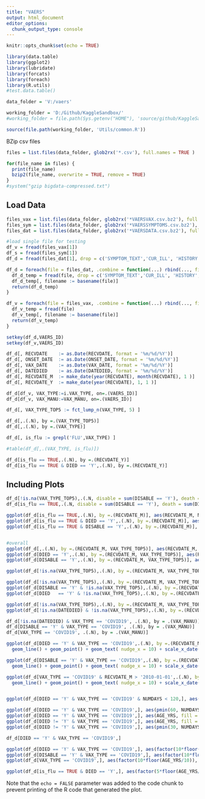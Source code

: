 ---
title: "VAERS"
output: html_document
editor_options: 
  chunk_output_type: console
---

```{r setup, include=FALSE}
knitr::opts_chunk$set(echo = TRUE)

library(data.table)
library(ggplot2)
library(lubridate)
library(forcats)
library(foreach)
library(R.utils)
#test.data.table()

data_folder = 'V:/vaers'

working_folder = 'D:/Github/KaggleSandbox/'
#working_folder = file.path(Sys.getenv("HOME"), 'source/github/KaggleSandbox/')

source(file.path(working_folder, 'Utils/common.R'))

```

BZip csv files

```{r bzip_files, eval = FALSE}
files = list.files(data_folder, glob2rx('*.csv'), full.names = TRUE )

for(file_name in files) {
  print(file_name)
  bzip2(file_name, overwrite = TRUE, remove = TRUE)
}
#system("gzip bigdata-compressed.txt")
```

## Load Data

```{r load_data}
files_vax = list.files(data_folder, glob2rx('*VAERSVAX.csv.bz2'), full.names = TRUE)
files_sym = list.files(data_folder, glob2rx('*VAERSSYMPTOMS.csv.bz2'), full.names = TRUE)
files_dat = list.files(data_folder, glob2rx('*VAERSDATA.csv.bz2'), full.names = TRUE)

#load single file for testing
df_v = fread(files_vax[1])
df_s = fread(files_sym[1])
df_d = fread(files_dat[1], drop = c('SYMPTOM_TEXT','CUR_ILL', 'HISTORY', 'ALLERGIES') )

df_d = foreach(file = files_dat, .combine = function(...) rbind(..., fill = TRUE, use.names = TRUE) ) %do% {
  df_d_temp = fread(file, drop = c('SYMPTOM_TEXT','CUR_ILL', 'HISTORY', 'ALLERGIES') )
  df_d_temp[, filename := basename(file)]
  return(df_d_temp)
}

df_v = foreach(file = files_vax, .combine = function(...) rbind(..., fill = TRUE, use.names = TRUE) ) %do% {
  df_v_temp = fread(file)
  df_v_temp[, filename := basename(file)]
  return(df_v_temp)
}

setkey(df_d,VAERS_ID)
setkey(df_v,VAERS_ID)

df_d[, RECVDATE    := as.Date(RECVDATE, format = '%m/%d/%Y')]
df_d[, ONSET_DATE  := as.Date(ONSET_DATE, format = '%m/%d/%Y')]
df_d[, VAX_DATE    := as.Date(VAX_DATE, format = '%m/%d/%Y')]
df_d[, DATEDIED    := as.Date(DATEDIED, format = '%m/%d/%Y')]
df_d[, RECVDATE_M  := make_date(year(RECVDATE), month(RECVDATE), 1 )]
df_d[, RECVDATE_Y  := make_date(year(RECVDATE), 1, 1 )]

df_d[df_v, VAX_TYPE:=i.VAX_TYPE, on=.(VAERS_ID)]
df_d[df_v, VAX_MANU:=VAX_MANU, on=.(VAERS_ID)]

df_d[, VAX_TYPE_TOP5 := fct_lump_n(VAX_TYPE, 5) ]

df_d[,.(.N), by =.(VAX_TYPE_TOP5)]
df_d[,.(.N), by =.(VAX_TYPE)]

df_d[, is_flu := grepl('FLU',VAX_TYPE) ]

#table(df_d[,.(VAX_TYPE, is_flu)])

df_d[is_flu == TRUE,.(.N), by =.(RECVDATE_Y)]
df_d[is_flu == TRUE & DIED == 'Y',.(.N), by =.(RECVDATE_Y)]
```

## Including Plots

```{r plots, echo=FALSE}

df_d[!is.na(VAX_TYPE_TOP5),.(.N, disable = sum(DISABLE == 'Y'), death = sum(DIED == 'Y')), by =.(VAX_TYPE_TOP5)]
df_d[is_flu == TRUE,.(.N, disable = sum(DISABLE == 'Y'), death = sum(DIED == 'Y'))]

ggplot(df_d[is_flu == TRUE,.(.N), by =.(RECVDATE_M)], aes(RECVDATE_M, N)) + geom_line()
ggplot(df_d[is_flu == TRUE & DIED == 'Y',.(.N), by =.(RECVDATE_M)], aes(RECVDATE_M, N)) + geom_line()
ggplot(df_d[is_flu == TRUE & DISABLE == 'Y',.(.N), by =.(RECVDATE_M)], aes(RECVDATE_M, N)) + geom_line()


#overall
ggplot(df_d[,.(.N), by =.(RECVDATE_M, VAX_TYPE_TOP5)], aes(RECVDATE_M, N, group = VAX_TYPE_TOP5, fill = VAX_TYPE_TOP5)) + geom_area()
ggplot(df_d[DIED == 'Y',.(.N), by =.(RECVDATE_M, VAX_TYPE_TOP5)], aes(RECVDATE_M, N, group = VAX_TYPE_TOP5, fill = VAX_TYPE_TOP5)) + geom_area()
ggplot(df_d[DISABLE == 'Y',.(.N), by =.(RECVDATE_M, VAX_TYPE_TOP5)], aes(RECVDATE_M, N, group = VAX_TYPE_TOP5, fill = VAX_TYPE_TOP5)) + geom_area()

ggplot(df_d[!is.na(VAX_TYPE_TOP5),.(.N), by =.(RECVDATE_M, VAX_TYPE_TOP5)][order(RECVDATE_M)], aes(RECVDATE_M, N, group = VAX_TYPE_TOP5, color = VAX_TYPE_TOP5)) + geom_line() + facet_wrap(~VAX_TYPE_TOP5, scales = 'free')

ggplot(df_d[!is.na(VAX_TYPE_TOP5),.(.N), by =.(RECVDATE_M, VAX_TYPE_TOP5)], aes(RECVDATE_M, N, group = VAX_TYPE_TOP5, color = VAX_TYPE_TOP5)) + geom_line() + facet_wrap(~VAX_TYPE_TOP5, scales = 'free')
ggplot(df_d[DISABLE == 'Y' & !is.na(VAX_TYPE_TOP5),.(.N), by =.(RECVDATE_M, VAX_TYPE_TOP5)], aes(RECVDATE_M, N, group = VAX_TYPE_TOP5, color = VAX_TYPE_TOP5)) + geom_line()+ facet_wrap(~VAX_TYPE_TOP5, scales = 'free')
ggplot(df_d[DIED   == 'Y' & !is.na(VAX_TYPE_TOP5),.(.N), by =.(RECVDATE_M, VAX_TYPE_TOP5)], aes(RECVDATE_M, N, group = VAX_TYPE_TOP5, color = VAX_TYPE_TOP5)) + geom_line()+ facet_wrap(~VAX_TYPE_TOP5, scales = 'free')

ggplot(df_d[!is.na(VAX_TYPE_TOP5),.(.N), by =.(RECVDATE_M, VAX_TYPE_TOP5)], aes(RECVDATE_M, N, group = VAX_TYPE_TOP5, color = VAX_TYPE_TOP5)) + geom_line()
ggplot(df_d[!is.na(DATEDIED) & !is.na(VAX_TYPE_TOP5),.(.N), by =.(RECVDATE_M, VAX_TYPE_TOP5)], aes(RECVDATE_M, N, group = VAX_TYPE_TOP5, color = VAX_TYPE_TOP5)) + geom_line()

df_d[!is.na(DATEDIED) & VAX_TYPE == 'COVID19', .(.N), by = .(VAX_MANU)]
df_d[DISABLE == 'Y' & VAX_TYPE == 'COVID19', .(.N), by = .(VAX_MANU)]
df_d[VAX_TYPE == 'COVID19', .(.N), by = .(VAX_MANU)]

ggplot(df_d[DIED == 'Y' & VAX_TYPE == 'COVID19',.(.N), by =.(RECVDATE_M, VAX_MANU)], aes(RECVDATE_M, N, group = VAX_MANU, color = VAX_MANU, label = sprintf('%d', N) )) + 
  geom_line() + geom_point() + geom_text( nudge_x = 10) + scale_x_date(date_breaks = "1 month", date_labels = "%b %y")

ggplot(df_d[DISABLE == 'Y' & VAX_TYPE == 'COVID19',.(.N), by =.(RECVDATE_M, VAX_MANU)], aes(RECVDATE_M, N, group = VAX_MANU, color = VAX_MANU, label = sprintf('%d', N) )) + 
  geom_line() + geom_point() + geom_text( nudge_x = 10) + scale_x_date(date_breaks = "1 month", date_labels = "%b %y")

ggplot(df_d[VAX_TYPE == 'COVID19' & RECVDATE_M > '2010-01-01',.(.N), by =.(RECVDATE_M, VAX_MANU)], aes(RECVDATE_M, N, group = VAX_MANU, color = VAX_MANU, label = sprintf('%d', N) )) + 
  geom_line() + geom_point() + geom_text( nudge_x = 10) + scale_x_date(date_breaks = "1 month", date_labels = "%b %y")


ggplot(df_d[DIED == 'Y' & VAX_TYPE == 'COVID19' & NUMDAYS < 120,], aes(RECVDATE_M, NUMDAYS, fill = VAX_MANU)) +  geom_jitter(alpha = 0.5) + facet_wrap(~VAX_MANU)

ggplot(df_d[DIED == 'Y' & VAX_TYPE == 'COVID19',], aes(pmin(60, NUMDAYS), fill = VAX_MANU)) +  geom_density(adjust = 0.5,alpha = 0.5) + facet_wrap(~VAX_MANU)
ggplot(df_d[DIED == 'Y' & VAX_TYPE == 'COVID19',], aes(AGE_YRS, fill = VAX_MANU)) +  geom_density(adjust = 0.5,alpha = 0.5) + facet_wrap(~VAX_MANU)
ggplot(df_d[DIED != 'Y' & VAX_TYPE == 'COVID19',], aes(AGE_YRS, fill = VAX_MANU)) +  geom_density(adjust = 0.5,alpha = 0.5) + facet_wrap(~VAX_MANU)
ggplot(df_d[DIED != 'Y' & VAX_TYPE == 'COVID19',], aes(pmin(30, NUMDAYS), fill = VAX_MANU)) +  geom_density(adjust = 1.0,alpha = 0.5) + facet_wrap(~VAX_MANU)

df_d[DIED == 'Y' & VAX_TYPE == 'COVID19',]

ggplot(df_d[DIED == 'Y' & VAX_TYPE == 'COVID19',], aes(factor(10*floor(AGE_YRS/10)), fill = VAX_MANU)) +  geom_bar() + facet_grid(~VAX_MANU)
ggplot(df_d[DISABLE == 'Y' & VAX_TYPE == 'COVID19',], aes(factor(10*floor(AGE_YRS/10)), fill = VAX_MANU)) +  geom_bar() + facet_grid(~VAX_MANU)
ggplot(df_d[VAX_TYPE == 'COVID19',], aes(factor(10*floor(AGE_YRS/10)), fill = VAX_MANU)) +  geom_bar() + facet_grid(~VAX_MANU)

ggplot(df_d[is_flu == TRUE & DIED == 'Y',], aes(factor(5*floor(AGE_YRS/5)))) +  geom_bar()

```

Note that the `echo = FALSE` parameter was added to the code chunk to prevent printing of the R code that generated the plot.

